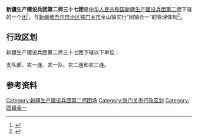 {{中国乡级行政区
|行政区全称           = 新疆生产建设兵团第二师三十七团<br>铁门关市金山镇
|上级行政区           = [[新疆生产建设兵团第二师|新疆生产建设兵团第二师]]<br>[[新疆维吾尔自治区|新疆维吾尔自治区]][[铁门关市|铁门关市]]
|行政区类别           = [[團_(軍隊)|团]]
}}

'''新疆生产建设兵团第二师三十七团'''是[[中华人民共和国|中华人民共和国]][[新疆生产建设兵团|新疆生产建设兵团]][[新疆生产建设兵团第二师|第二师]]下辖的一个[[團_(軍隊)|团]]<ref>{{Cite journal|title=新疆生产建设兵团分布图|author=新疆生产建设兵团年鉴编辑委员会|journal=兵团年鉴|publisher=新疆生产建设兵团年鉴社|doi=10.42437/y.cnki.yxjsc.2021.000007|year=2020|location=乌鲁木齐|page=7-8|issn=1671-3338}}</ref>，与[[新疆维吾尔自治区|新疆维吾尔自治区]][[铁门关市|铁门关市]]金山镇实行“团镇合一”的管理体制<ref>{{cite web|title=二师铁门关市7个团场城镇揭牌|url=http://bt.xinhuanet.com/2020-05/02/c_1125935749.htm|access-date=2020-08-24|website=兵团日报|archiveurl=https://web.archive.org/web/20200505033905/http://bt.xinhuanet.com/2020-05/02/c_1125935749.htm|archivedate=2020-05-05|dead-url=no}}</ref>。

== 行政区划 ==
新疆生产建设兵团第二师三十七团下辖以下单位：

支队部、农一连、农一队、农二连和农三连。

== 参考资料 ==
{{reflist}}

{{新疆行政区划小作品}}
{{铁门关市行政区划}}
{{新疆生产建设兵团第二师}}
{{DEFAULTSORT:37}}
[[Category:新疆生产建设兵团第二师团场|Category:新疆生产建设兵团第二师团场]]
[[Category:铁门关市行政区划|Category:铁门关市行政区划]]
[[Category:团镇合一|Category:团镇合一]]